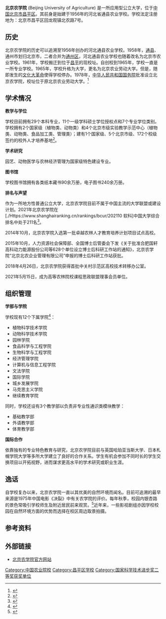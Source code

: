 {{Infobox university
| Name = 北京农学院
| english_name = Beijing University of Agriculture
| SealImage = 
| image = Beijing University of Agriculture (20210823153412).jpg
| caption = 
| Motto = 厚德笃行 博学尚农
| Established = 1956
| Re-established = 1978
| Type = 公立
| President = 周剑平
| academic_staff = 760(2022)
| students = 8400 (2022)
| Location = {{CHN}}北京市昌平区回龙观镇北农路7号
| Campus = 郊区
| Area = 约1,000亩
| Colors = <span style="background:#228B22; border:1px solid #ccc; color:#fff; padding:2px 25px;">北农绿</span>
| magazine = 北京农学院学报
| affiliations = 北京市教育委员会
| zip = 102206
| Website = https://www.bua.edu.cn
| Logo = 
}}

'''北京农学院''' (Beijing University of Agriculture) 是一所应用型公立大学，位于[[中国大陆|中国]][[北京市|北京市]][[昌平区|昌平区]]。其前身是始建于1956年的河北省通县农业学校。学校法定注册地为：北京市昌平区回龙观镇北农路7号。

== 历史 ==
北京农学院的历史可以追溯至1956年创办的河北通县农业学校。1958年，[[通县|通县]]、通州市划归北京市，二者合并为[[通州区_(北京市)|通州区]]，河北通县农业学校也随着改名为北京市农业学校。1961年，学校搬迁到位于[[昌平|昌平]]的现校址。自创校到1965年，学校一直是一所专业学校。1965年，学校升格为大学，更名为北京农业劳动大学。但是，随即发生的[[文化大革命|文化大革命]]使得学校停办。1978年，[[中华人民共和国国务院|中华人民共和国国务院]]批准设立北京农学院，校址位于原北京农业劳动大学。<ref>{{cite news|title=北京农学院学校概况|url=http://edu.people.com.cn/GB/82947/88990/90401/6077089.html|accessdate=2014-10-02|newspaper=人民网－教育频道|date=2007-08-06|archive-date=2016-03-04|archive-url=https://web.archive.org/web/20160304074830/http://edu.people.com.cn/GB/82947/88990/90401/6077089.html|dead-url=no}}</ref>

== 学术情况 ==
'''教学与学位'''

学校目前拥有29个本科专业，11个一级学科硕士学位授权点和7个专业学位类别。学校拥有2个国家级（植物类、动物类）和4个北京市级实验教学示范中心（植物类、动物类、食品加工类、管理类）；建有1个国家级、5个北京市级、172个校级签约的校外人才培养基地<ref>{{Cite web|title=学校简介-欢迎访问北京农学院主页|url=https://www.bua.edu.cn/xxgk/xxjj.htm|accessdate=2022-01-23|work=www.bua.edu.cn|archive-url=https://web.archive.org/web/20190329183745/https://www.bua.edu.cn/xxgk/xxjj.htm|archive-date=2019-03-29|dead-url=no}}</ref>。

'''学术研究'''

园艺、动物医学与农林经济管理为国家级特色建设专业。

'''图书馆'''

学校图书馆拥有各类纸本藏书90余万册，电子图书240余万册。

'''排名与声望'''

作为一所地方性普通公立大学，北京农学院目前不属于中国主流的大学联盟或建设计划。2021年北京农学院在[./Https://www.shanghairanking.cn/rankings/bcur/202110 {{Wayback|url=https://www.shanghairanking.cn/rankings/bcur/202110 |date=20220123114944 }} 软科]中国大学综合排名中处于211名<ref>{{Cite web|title=软科中国最好大学排名2021|url=https://www.shanghairanking.cn/rankings/bcur/202110|accessdate=2022-01-23|author=软科|date=|publisher=|archive-url=https://web.archive.org/web/20190404040934/http://www.zuihaodaxue.com/zuihaodaxuepaiming2019.html|archive-date=2019-04-04|dead-url=no}}</ref>。

2014年10月，北京农学院入选第一批卓越农林人才教育培养计划项目试点高校。

2015年10月，人力资源社会保障部、全国博士后管委会下发《关于批准合肥国轩高科动力能源股份公司等628个单位设立博士后科研工作站的通知》，北京农学院“北京北农企业管理有限公司”申报的博士后科研工作站获批。

2018年4月26日，北京农学院获得首批中关村示范区高校技术转移办公室。

2021年5月15日，成为高等农林院校课程思政联盟理事会员单位。

== 组织管理 ==
'''学部与学院'''

学校现有12个下属学院<ref>{{Cite web|title=院部设置-欢迎访问北京农学院主页|url=https://www.bua.edu.cn/zzjg2/ybsz.htm|work=www.bua.edu.cn|accessdate=2019-04-01|archive-date=2019-03-29|archive-url=https://web.archive.org/web/20190329154216/https://www.bua.edu.cn/zzjg2/ybsz.htm|dead-url=no}}</ref>：

*植物科学技术学院 
*动物科学技术学院
* 园林学院
* 食品科学与工程学院
* 生物科学与工程学院
* 经济管理学院
* 计算机与信息工程学院
* 文法学院
* 国际学院
* 城乡发展学院
* 马克思主义学院
* 继续教育学院

同时，学校还设有3个教学部以负责非专业性通识类模块教学：

*基础教学部
* 外语教学部
* 体育教学部

'''国际合作'''

依靠独有的专业特色教育与研究，北京农学院目前与英国哈珀亚当斯大学、日本札幌学院大学等多所大学建立了良好的合作关系。学生有机会参加不同时长的学生交换项目以开拓视野，进而谋求更高水平的学术研究或职业生涯。

== 逸话 ==
自学校复办以来，北京农学院一直以其优美的自然环境而闻名。目前可追溯的最早来源是1975年中国电影《决裂》中有关农学院的评价。每年秋季，校园内银杏路的景色常吸引学校师生及附近居民前来观赏。<ref>{{Cite web|title=校园风光-欢迎访问北京农学院主页|url=https://www.bua.edu.cn/xxgk/xyfg.htm|work=www.bua.edu.cn|accessdate=2019-04-01|archive-date=2019-03-29|archive-url=https://web.archive.org/web/20190329161147/https://www.bua.edu.cn/xxgk/xyfg.htm|dead-url=no}}</ref>近年来，一些影视剧组亦因学校校园在自然环境方面的优势而选择在校区周边取景拍摄。

== 参考资料 ==
{{reflist}}

== 外部链接 ==
*[https://www.bua.edu.cn 北京农学院官方网站]{{Wayback|url=https://www.bua.edu.cn/ |date=20190329172631 }}

{{北京高等院校}}
[[Category:中国农业院校|Category:中国农业院校]]
[[Category:昌平区学校|Category:昌平区学校]]
[[Category:国家科学技术进步奖二等奖获奖单位|Category:国家科学技术进步奖二等奖获奖单位]]